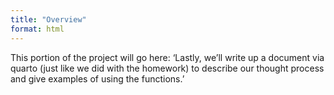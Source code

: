 ```yaml
---
title: "Overview"
format: html
---
```


This portion of the project will go here:
'Lastly, we’ll write up a document via quarto (just like we did with the homework) to describe our thought process and give examples of using the functions.'
